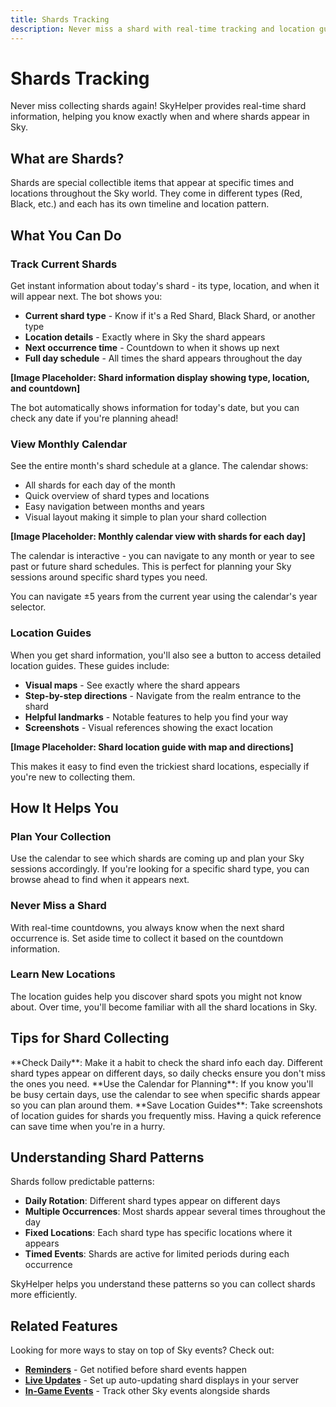 ```yaml
---
title: Shards Tracking
description: Never miss a shard with real-time tracking and location guides
---
```


# Shards Tracking

Never miss collecting shards again! SkyHelper provides real-time shard information, helping you know exactly when and where shards appear in Sky.

## What are Shards?

Shards are special collectible items that appear at specific times and locations throughout the Sky world. They come in different types (Red, Black, etc.) and each has its own timeline and location pattern.

## What You Can Do

### Track Current Shards

Get instant information about today's shard - its type, location, and when it will appear next. The bot shows you:

- **Current shard type** - Know if it's a Red Shard, Black Shard, or another type
- **Location details** - Exactly where in Sky the shard appears
- **Next occurrence time** - Countdown to when it shows up next  
- **Full day schedule** - All times the shard appears throughout the day

**[Image Placeholder: Shard information display showing type, location, and countdown]**

<Callout type="tip">
  The bot automatically shows information for today's date, but you can check any date if you're planning ahead!
</Callout>

### View Monthly Calendar

See the entire month's shard schedule at a glance. The calendar shows:

- All shards for each day of the month
- Quick overview of shard types and locations
- Easy navigation between months and years
- Visual layout making it simple to plan your shard collection

**[Image Placeholder: Monthly calendar view with shards for each day]**

The calendar is interactive - you can navigate to any month or year to see past or future shard schedules. This is perfect for planning your Sky sessions around specific shard types you need.

<Callout type="info">
  You can navigate ±5 years from the current year using the calendar's year selector.
</Callout>

### Location Guides

When you get shard information, you'll also see a button to access detailed location guides. These guides include:

- **Visual maps** - See exactly where the shard appears
- **Step-by-step directions** - Navigate from the realm entrance to the shard
- **Helpful landmarks** - Notable features to help you find your way
- **Screenshots** - Visual references showing the exact location

**[Image Placeholder: Shard location guide with map and directions]**

This makes it easy to find even the trickiest shard locations, especially if you're new to collecting them.

## How It Helps You

### Plan Your Collection

Use the calendar to see which shards are coming up and plan your Sky sessions accordingly. If you're looking for a specific shard type, you can browse ahead to find when it appears next.

### Never Miss a Shard

With real-time countdowns, you always know when the next shard occurrence is. Set aside time to collect it based on the countdown information.

### Learn New Locations

The location guides help you discover shard spots you might not know about. Over time, you'll become familiar with all the shard locations in Sky.

## Tips for Shard Collecting

<Callout type="tip">
  **Check Daily**: Make it a habit to check the shard info each day. Different shard types appear on different days, so daily checks ensure you don't miss the ones you need.
</Callout>

<Callout type="tip">
  **Use the Calendar for Planning**: If you know you'll be busy certain days, use the calendar to see when specific shards appear so you can plan around them.
</Callout>

<Callout type="tip">
  **Save Location Guides**: Take screenshots of location guides for shards you frequently miss. Having a quick reference can save time when you're in a hurry.
</Callout>

## Understanding Shard Patterns

Shards follow predictable patterns:

- **Daily Rotation**: Different shard types appear on different days
- **Multiple Occurrences**: Most shards appear several times throughout the day
- **Fixed Locations**: Each shard type has specific locations where it appears
- **Timed Events**: Shards are active for limited periods during each occurrence

SkyHelper helps you understand these patterns so you can collect shards more efficiently.

## Related Features

Looking for more ways to stay on top of Sky events? Check out:

- **[Reminders](/guide/reminders)** - Get notified before shard events happen
- **[Live Updates](/guide/live-updates)** - Set up auto-updating shard displays in your server
- **[In-Game Events](/guide/events)** - Track other Sky events alongside shards
